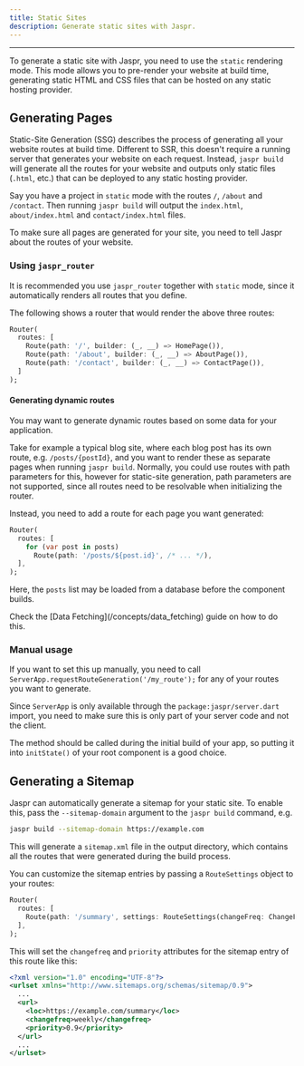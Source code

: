 ```yaml
---
title: Static Sites
description: Generate static sites with Jaspr.
---
```


---

To generate a static site with Jaspr, you need to use the `static` rendering mode. This mode allows you to pre-render your website at build time, generating static HTML and CSS files that can be hosted on any static hosting provider.

## Generating Pages

Static-Site Generation (SSG) describes the process of generating all your website routes at build time. Different to SSR, this doesn't require a running server that generates your website on each request. Instead, `jaspr build` will generate all the routes for your website and outputs only static files (`.html`, etc.) that can be deployed to any static hosting provider.

Say you have a project in `static` mode with the routes `/`, `/about` and `/contact`. Then running `jaspr build` will output the `index.html`, `about/index.html` and `contact/index.html` files.

To make sure all pages are generated for your site, you need to tell Jaspr about the routes of your website.

### Using `jaspr_router`

It is recommended you use `jaspr_router` together with `static` mode, since it automatically renders all routes that you define.

The following shows a router that would render the above three routes:

```dart
Router(
  routes: [
    Route(path: '/', builder: (_, __) => HomePage()),
    Route(path: '/about', builder: (_, __) => AboutPage()),
    Route(path: '/contact', builder: (_, __) => ContactPage()),
  ]
);
```

#### Generating dynamic routes

You may want to generate dynamic routes based on some data for your application.

Take for example a typical blog site, where each blog post has its own route, e.g. `/posts/{postId}`, and you want
to render these as separate pages when running `jaspr build`. Normally, you could use routes with path parameters for this,
however for static-site generation, path parameters are not supported, since all routes need to be resolvable when initializing the router.

Instead, you need to add a route for each page you want generated:

```dart
Router(
  routes: [
    for (var post in posts)
      Route(path: '/posts/${post.id}', /* ... */),
  ],
);
```

Here, the `posts` list may be loaded from a database before the component builds.

<Info>
  Check the [Data Fetching](/concepts/data_fetching) guide on how to do this.
</Info>

### Manual usage

If you want to set this up manually, you need to call `ServerApp.requestRouteGeneration('/my_route');` for any of your
routes you want to generate.

Since `ServerApp` is only available through the `package:jaspr/server.dart` import, you need to make sure this is only part of your
server code and not the client.

The method should be called during the initial build of your app, so putting it into `initState()` of your root component is a good choice.

## Generating a Sitemap

Jaspr can automatically generate a sitemap for your static site. To enable this, pass the `--sitemap-domain` argument to the `jaspr build` command, e.g.

```bash
jaspr build --sitemap-domain https://example.com
```

This will generate a `sitemap.xml` file in the output directory, which contains all the routes that were generated during the build process.

You can customize the sitemap entries by passing a `RouteSettings` object to your routes:

```dart
Router(
  routes: [
    Route(path: '/summary', settings: RouteSettings(changeFreq: ChangeFreq.weekly, priority: 0.9)),
  ],
);
````

This will set the `changefreq` and `priority` attributes for the sitemap entry of this route like this:

```xml
<?xml version="1.0" encoding="UTF-8"?>
<urlset xmlns="http://www.sitemaps.org/schemas/sitemap/0.9">
  ...
  <url>
    <loc>https://example.com/summary</loc>
    <changefreq>weekly</changefreq>
    <priority>0.9</priority>
  </url>
  ...
</urlset>
```

